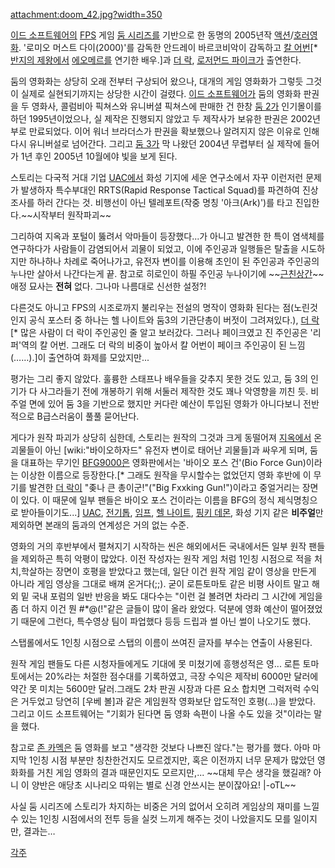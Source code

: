 attachment:doom_42.jpg?width=350

[[이드 소프트웨어]]의 [[FPS]] 게임 [[둠 시리즈]]를 기반으로 한 동명의 2005년작 [[액션]]/[[호러영화]]. '로미오 머스트 다이(2000)'를 감독한 안드레이 바르코비악이 감독하고 [[칼 어번]][* [[반지의 제왕]]에서 [[에오메르]]를 연기한 배우.]과 [[더 락]], [[로저먼드 파이크]]가 출연한다.

둠의 영화화는 상당히 오래 전부터 구상되어 왔으나, 대개의 게임 영화화가 그렇듯 그것이 실제로 실현되기까지는 상당한 시간이 걸렸다. [[이드 소프트웨어]]가 둠의 영화화 판권을 두 영화사, 콜럼비아 픽쳐스와 유니버셜 픽쳐스에 판매한 건 한창 [[둠 2]]가 인기몰이를 하던 1995년이었으나, 실 제작은 진행되지 않았고 두 제작사가 보유한 판권은 2002년부로 만료되었다. 이어 워너 브라더스가 판권을 확보했으나 알려지지 않은 이유로 인해 다시 유니버설로 넘어간다. 그리고 [[둠 3]]가 막 나왔던 2004년 무렵부터 실 제작에 들어가 1년 후인 2005년 10월에야 빛을 보게 된다. 

스토리는 다국적 거대 기업 [[UAC]]에서 화성 기지에 세운 연구소에서 자꾸 이런저런 문제가 발생하자 특수부대인 RRTS(Rapid Response Tactical Squad)를 파견하여 진상 조사를 하러 간다는 것. 비행선이 아닌 텔레포트(작중 명칭 '아크(Ark)')를 타고 진입한다.~~시작부터 원작파괴~~

그리하여 지옥과 포털이 뚫려서 악마들이 등장했다...가 아니고 발견한 한 특이 염색체를 연구하다가 사람들이 감염되어서 괴물이 되었고, 이에 주인공과 일행들은 탈출을 시도하지만 하나하나 차례로 죽어나가고, 유전자 변이를 이용해 초인이 된 주인공과 주인공의 누나만 살아서 나간다는게 끝. 참고로 히로인이 하필 주인공 누나이기에 ~~[[근친상간]]~~ 애정 묘사는 '''전혀''' 없다. 그나마 나름대로 신선한 설정?!

다른것도 아니고 FPS의 시조로까지 불리우는 전설의 명작이 영화화 된다는 점(노린것인지 공식 포스터 중 하나는 헬 나이트와 둠3의 기관단총이 버젓이 그려져있다.), [[더 락]][* 많은 사람이 더 락이 주인공인 줄 알고 보러갔다. 그러나 페이크였고 진 주인공은 '리퍼'역의 칼 어번. 그래도 더 락의 비중이 높아서 칼 어번이 페이크 주인공이 된 느낌(……).]이 출연하여 화제를 모았지만... 

평가는 그리 좋지 않았다. 훌륭한 스태프나 배우들을 갖추지 못한 것도 있고, 둠 3의 인기가 다 사그라들기 전에 개봉하기 위해 서둘러 제작한 것도 꽤나 악영향을 끼친 듯. 비주얼 면에 있어 둠 3을 기반으로 했지만 커다란 예산이 투입된 영화가 아니다보니 전반적으로 B급스러움이 풀풀 묻어난다. 

게다가 원작 파괴가 상당히 심한데, 스토리는 원작의 그것과 크게 동떨어져 [[지옥]]에서 온 괴물들이 아닌 [wiki:"바이오하자드" 유전자 변이로 태어난 괴물들]과 싸우게 되며, 둠을 대표하는 무기인 [[BFG9000]]은 영화판에서는 '바이오 포스 건'(Bio Force Gun)이라는 이상한 이름으로 등장한다.[* 그래도 원작을 무시할수는 없었던지 영화 후반에 이 무기를 발견한 [[더 락]]이 "좆나 큰 총이군!"("Big Fxxking Gun!")이라고 중얼거리는 장면이 있다. 이 때문에 일부 팬들은 바이오 포스 건이라는 이름을 BFG의 정식 제식명칭으로 받아들이기도...] [[UAC]], [[전기톱]], [[임프]], [[헬 나이트]], [[핑키 데몬]], 화성 기지 같은 '''비주얼'''만 제외하면 본래의 둠과의 연계성은 거의 없는 수준. 

영화의 거의 후반부에서 펼쳐지기 시작하는 씬은 해외에서든 국내에서든 일부 원작 팬들을 제외하곤 특히 악평이 많았다. 이전 작성자는 원작 게임 처럼 1인칭 시점으로 적을 처치,학살하는 장면이 호평을 받았다고 했는데, 일단 이건 원작 게임 같이 영상을 만든게 아니라 게임 영상을 그대로 배껴 온거다(;;). 굳이 로튼토마토 같은 비평 사이트 말고 해외 밑 국내 포럼의 일반 반응을 봐도 대다수는 "이런 걸 볼려면 차라리 그 시간에 게임을 좀 더 하지 이건 뭔 #*@(!"같은 글들이 많이 올라 왔었다. 덕분에 영화 예산이 떨어졌었기 때문에 그런다, 특수영상 팀이 파업했다 등등 드립과 썰 아닌 썰이 나오기도 했다.

스탭롤에서도 1인칭 시점으로 스탭의 이름이 쓰여진 글자를 부수는 연출이 사용된다. 

원작 게임 팬들도 다른 시청자들에게도 기대에 못 미쳤기에 흥행성적은 영... 로튼 토마토에서는 20%라는 처절한 점수대를 기록하였고, 극장 수익은 제작비 6000만 달러에 약간 못 미치는 5600만 달러.그래도 2차 판권 시장과 다른 요소 합치면 그럭저럭 수익은 거두었고 당연히 [우베 볼]과 같은 게임원작 영화보단 압도적인 호평(...)을 받았다. 그리고 이드 소프트웨어는 "기회가 된다면 둠 영화 속편이 나올 수도 있을 것"이라는 말을 했다. 

참고로 [[존 카멕]]은 둠 영화를 보고 "생각한 것보다 나쁘진 않다."는 평가를 했다. 아마 마지막 1인칭 시점 부분만 칭찬한건지도 모르겠지만, 혹은 이전까지 너무 문제가 많았던 영화화를 거친 게임 영화의 결과 때문인지도 모르지만,... ~~대체 무슨 생각을 했길래? 아니 이 양반은 애당초 시나리오 따위는 별로 신경 안쓰시는 분이잖아요! |-oTL~~

사실 둠 시리즈에 스토리가 차지하는 비중은 거의 없어서 오히려 게임상의 재미를 느낄 수 있는 1인칭 시점에서의 전투 등을 실컷 느끼게 해주는 것이 나았을지도 모를 일이지만, 결과는…

[[각주]]
